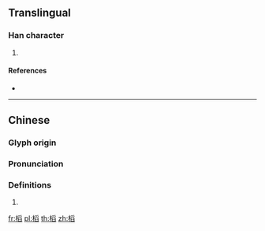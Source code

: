 {{character info/new}}
==Translingual==

===Han character===
{{Han char|rn=75|rad=木|as=10|sn=14|four=42977|canj=DBHX|ids=⿰木舀}}

# {{defn|Han|sort=木10}}

====References====
* {{Han ref|kx=0545.220|dkj=15305|dj=0933.110|hdz=21266.040|uh=69C4|ud=27076|bh=E24F|bd=57935}}

----

==Chinese==
{{zh-forms}}

===Glyph origin===
{{Han etym}}

===Pronunciation===
{{zh-pron
|m=tāo
|c=tou1
|h=
|md=
|mn=
|w=
|mc=y
|oc=y
|cat=
}}

===Definitions===
{{zh-hanzi}}

# {{rfdef|lang=zh}}

[[fr:槄]]
[[pl:槄]]
[[th:槄]]
[[zh:槄]]